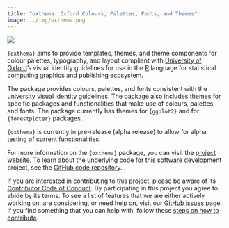 ```yaml
---
title: "oxthema: Oxford Colours, Palettes, Fonts, and Themes"
image: ../img/oxthema.png
---
```


::: column-margin
[![](../img/oxthema.png)](https://oxford-ihtm.io/oxthema/){fig-align="center" width="200px" target="_blank"}
:::


`{oxthema}` aims to provide templates, themes, and theme components for colour palettes, typography, and layout compliant with [University of Oxford](https://ox.ac.uk)’s visual identity guidelines for use in the [R](https://r-project.org) language for statistical computing graphics and publishing ecosystem.

The package provides colours, palettes, and fonts consistent with the university visual identity guidelines. The package also includes themes for specific packages and functionalities that make use of colours, palettes, and fonts. The package currently has themes for `{ggplot2}` and for `{forestploter}` packages.

`{oxthema}` is currently in pre-release (alpha release) to allow for alpha testing of current functionalities.

For more information on the `{oxthema}` package, you can visit the [project website](https://oxford-ihtm.io/oxthema/). To learn about the underlying code for this software development project, see the [GitHub code repository](https://github.com/OxfordIHTM/oxthema).

If you are interested in contributing to this project, please be aware of its [Contributor Code of Conduct](https://oxford-ihtm.io/oxthema/CODE_OF_CONDUCT.html). By participating in this project you agree to abide by its terms. To see a list of features that we are either actively working on, are considering, or need help on, visit our [GitHub issues](https://github.com/OxfordIHTM/oxthema/issues) page. If you find something that you can help with, follow these [steps on how to contribute](https://oxford-ihtm.io/oxthema/CONTRIBUTING.html).
